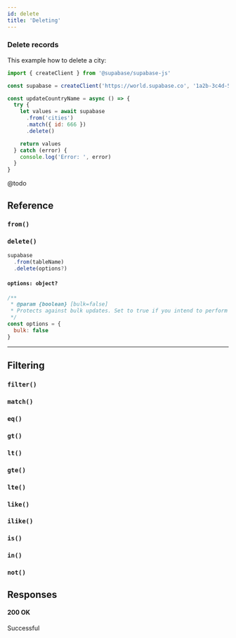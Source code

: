```yaml
---
id: delete
title: 'Deleting'
---
```




<DummyData />


### Delete records

This example how to delete a city:

<!-- prettier-ignore -->
```js {7-10}
import { createClient } from '@supabase/supabase-js'

const supabase = createClient('https://world.supabase.co', '1a2b-3c4d-5e6f-7g8h')

const updateCountryName = async () => {
  try {
    let values = await supabase
      .from('cities')
      .match({ id: 666 })
      .delete()

    return values
  } catch (error) {
    console.log('Error: ', error)
  }
}
```

<Collapsable title="Toggle Example Response">

@todo

</Collapsable>


## Reference

### `from()`
<FromFunction verb='delete' />

### `delete()`
```js {3}
supabase
  .from(tableName)
  .delete(options?)
```
  
#### `options: object?` 

```js
/**
 * @param {boolean} [bulk=false] 
 * Protects against bulk updates. Set to true if you intend to perform a bulk change.
 */
const options = {
  bulk: false 
}
```

----


## Filtering

### `filter()`
<CommonFilters filter='filter'/>

### `match()`
<CommonFilters filter='match'/>

### `eq()`
<CommonFilters filter='eq'/>

### `gt()`
<CommonFilters filter='gt'/>

### `lt()`
<CommonFilters filter='lt'/>

### `gte()`
<CommonFilters filter='gte'/>

### `lte()`
<CommonFilters filter='lte'/>

### `like()`
<CommonFilters filter='like'/>

### `ilike()`
<CommonFilters filter='ilike'/>

### `is()`
<CommonFilters filter='is'/>

### `in()`
<CommonFilters filter='in'/>

### `not()`
<CommonFilters filter='not'/>

## Responses

#### 200 OK
Successful

<CommonResponses />